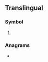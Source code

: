 {{also|mz|.mz}}
==Translingual==

===Symbol===
{{mul-symbol}}

# {{ISO 3166|1|2|Mozambique}}
#: {{syn|mul|MOZ|qq1={{w|ISO 3166-1 alpha-3|alpha-3}}}}

===Anagrams===

* {{l|mul|ZM}}
